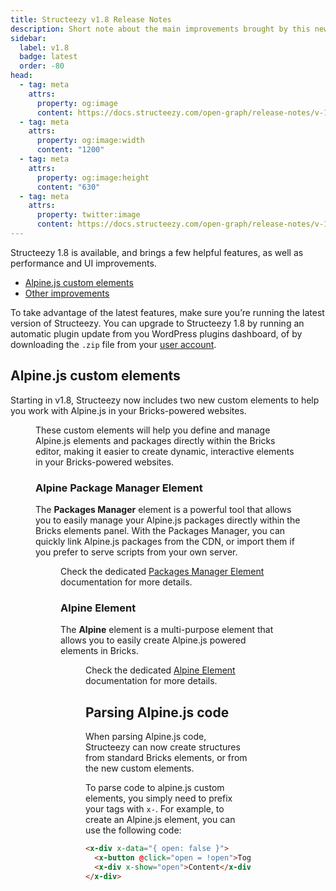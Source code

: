 ```yaml
---
title: Structeezy v1.8 Release Notes
description: Short note about the main improvements brought by this new version.
sidebar:
  label: v1.8
  badge: latest
  order: -80
head:
  - tag: meta
    attrs:
      property: og:image
      content: https://docs.structeezy.com/open-graph/release-notes/v-1-8.png
  - tag: meta
    attrs:
      property: og:image:width
      content: "1200"
  - tag: meta
    attrs:
      property: og:image:height
      content: "630"
  - tag: meta
    attrs:
      property: twitter:image
      content: https://docs.structeezy.com/open-graph/release-notes/v-1-8.png
---
```



<Release version="1.8" />

Structeezy 1.8 is available, and brings a few helpful features, as well as performance and UI improvements.

- [Alpine.js custom elements](#alpinejs-custom-elements)
- [Other improvements](#other-improvements)

To take advantage of the latest features, make sure you’re running the latest version of Structeezy. You can upgrade to Structeezy 1.8 by running an automatic plugin update from you WordPress plugins dashboard, of by downloading the `.zip` file from your [user account](https://structeezy.com/my-account/).

## Alpine.js custom elements

Starting in v1.8, Structeezy now includes two new custom elements to help you work with Alpine.js in your Bricks-powered websites.

<Figure
  src={location}
  alt=""
  width="900"
  caption="The Structeezy Custom elements in Bricks"
/>

These custom elements will help you define and manage Alpine.js elements and packages directly within the Bricks editor, making it easier to create dynamic, interactive elements in your Bricks-powered websites.

### Alpine Package Manager Element

The **Packages Manager** element is a powerful tool that allows you to easily manage your Alpine.js packages directly within the Bricks elements panel. With the Packages Manager, you can quickly link Alpine.js packages from the CDN, or import them if you prefer to serve scripts from your own server.

<Figure src={base} alt="" width="900" caption="The Package Manager Element" />

Check the dedicated [Packages Manager Element](/reference/alpinejs/packages-manager-element/) documentation for more details.

### Alpine Element

The **Alpine** element is a multi-purpose element that allows you to easily create Alpine.js powered elements in Bricks.

<Figure src={directive} alt="" width="900" caption="The Alpine Element" />

Check the dedicated [Alpine Element](/reference/alpinejs/alpine-element/) documentation for more details.

## Parsing Alpine.js code

When parsing Alpine.js code, Structeezy can now create structures from standard Bricks elements, or from the new custom elements.

To parse code to alpine.js custom elements, you simply need to prefix your tags with `x-`. For example, to create an Alpine.js element, you can use the following code:

```html
<x-div x-data="{ open: false }">
  <x-button @click="open = !open">Toggle</x-button>
  <x-div x-show="open">Content</x-div>
</x-div>
```
